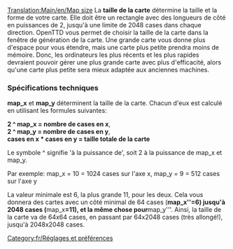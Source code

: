 [[Translation:Main/en/Map size]]
{{en/-}}
La '''taille de la carte''' détermine la taille et la forme de votre carte. Elle doit être un rectangle avec des longueurs de côté en puissances de 2, jusqu'à une limite de 2048 cases dans chaque direction. OpenTTD vous permet de choisir la taille de la carte dans la fenêtre de génération de la carte. Une grande carte vous donne plus d'espace pour  vous étendre, mais une carte plus petite prendra moins de mémoire. Donc, les ordinateurs les plus récents et les plus rapides devraient pouvoir gérer une plus grande carte avec plus d'efficacité, alors qu'une carte plus petite sera mieux adaptée aux anciennes machines.

=== Spécifications techniques ===
'''map_x''' et '''map_y''' déterminent la taille de la carte. Chacun d'eux est calculé en utilisant les formules suivantes:

'''2 ^ map_x = nombre de cases en x''',<br>
'''2 ^ map_y = nombre de cases en y''',<br>
'''cases en x * cases en y = taille totale de la carte'''

Le symbole ^ signifie 'à la puissance de', soit 2 à la puissance de map_x et map_y.

Par exemple: map_x = 10 = 1024 cases sur l'axe x, map_y = 9 = 512 cases sur l'axe y

La valeur minimale est 6, la plus grande 11, pour les deux. Cela vous donnera des cartes avec un côté minimal de 64 cases ('''map_x''=6) jusqu'à 2048 cases ('''map_x'''=11), et la même chose pour '''map_y'''. Ainsi, la taille de la carte va de 64x64 cases, en passant par 64x2048 cases (très allongé!), jusqu'à 2048x2048 cases.

[[Category:fr/Réglages et préférences]]